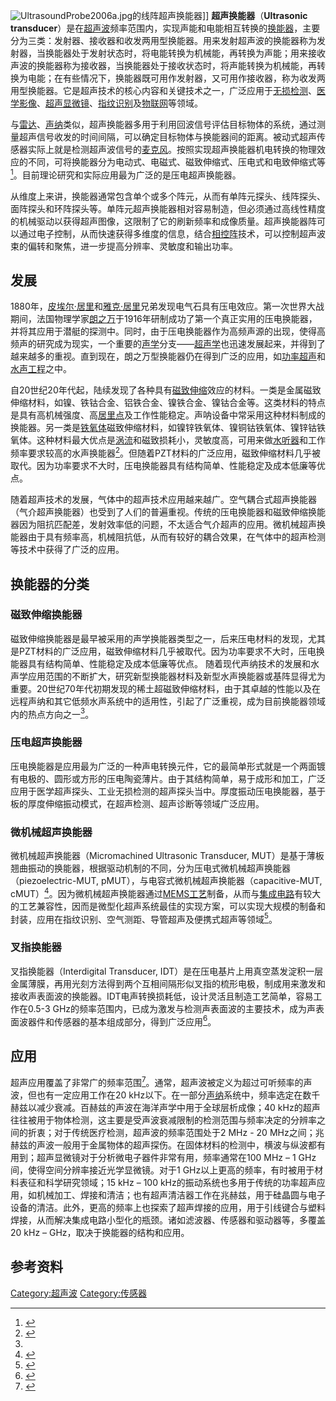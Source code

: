 
[[Image:UltrasoundProbe2006a.jpg|thumb]]的线阵超声换能器]]
'''超声换能器'''（'''Ultrasonic transducer'''）是在[[超声波|超声波]]频率范围内，实现声能和电能相互转换的[[换能器|换能器]]，主要分为三类：发射器、接收器和收发两用型换能器。用来发射超声波的换能器称为发射器，当换能器处于发射状态时，将电能转换为机械能，再转换为声能；用来接收声波的换能器称为接收器，当换能器处于接收状态时，将声能转换为机械能，再转换为电能；在有些情况下，换能器既可用作发射器，又可用作接收器，称为收发两用型换能器。它是超声技术的核心内容和关键技术之一，广泛应用于[[无损检测|无损检测]]、[[医学影像|医学影像]]、[[超声显微镜|超声显微镜]]、[[指纹|指纹识别]]及[[物联网|物联网]]等领域。

与[[雷达|雷达]]、[[声纳|声纳]]类似，超声换能器多用于利用回波信号评估目标物体的系统，通过测量超声信号收发的时间间隔，可以确定目标物体与换能器间的距离。被动式超声传感器实际上就是检测超声波信号的[[麦克风|麦克风]]。按照实现超声换能器机电转换的物理效应的不同，可将换能器分为电动式、电磁式、磁致伸缩式、压电式和电致伸缩式等<ref name="transducer_design"> {{Cite book | author = 林书玉 | title = 超声换能器的原理及设计 | location = 北京 | publisher = 科学出版社 | date = 2004年6月 | ISBN = 7-03-013419-2 | url = http://www.ecsponline.com/yz/B522DCFF1A6DF4BD09819A1BE5B7ECC09000.pdf | language=zh-cn }} </ref>{{rp|2-3}}。目前理论研究和实际应用最为广泛的是压电超声换能器。

从维度上来讲，换能器通常包含单个或多个阵元，从而有单阵元探头、线阵探头、面阵探头和环阵探头等。单阵元超声换能器相对容易制造，但必须通过高线性精度的机械驱动以获得超声图像，这限制了它的刷新频率和成像质量。超声换能器阵可以通过电子控制，从而快速获得多维度的信息，结合[[相位阵列|相控阵]]技术，可以控制超声波束的偏转和聚焦，进一步提高分辨率、灵敏度和输出功率。

== 发展 ==
1880年，[[皮埃尔·居里|皮埃尔·居里]]和[[雅克·居里|雅克·居里]]兄弟发现电气石具有压电效应。第一次世界大战期间，法国物理学家[[保罗·朗之万|朗之万]]于1916年研制成功了第一个真正实用的压电换能器，并将其应用于潜艇的探测中。同时，由于压电换能器作为高频声源的出现，使得高频声的研究成为现实，一个重要的[[声学|声学]]分支——[[超声学|超声学]]也迅速发展起来，并得到了越来越多的重视。直到现在，朗之万型换能器仍在得到广泛的应用，如[[功率超声|功率超声]]和[[水声工程|水声工程]]之中。

自20世纪20年代起，陆续发现了各种具有[[磁致伸缩|磁致伸缩]]效应的材料。一类是金属磁致伸缩材料，如镍、铁钴合金、铝铁合金、镍铁合金、镍钴合金等。这类材料的特点是具有高机械强度、高[[居里点|居里点]]及工作性能稳定。声呐设备中常采用这种材料制成的换能器。另一类是[[铁氧体|铁氧体]]磁致伸缩材料，如镍锌铁氧体、镍铜钴铁氧体、镍锌钴铁氧体。这种材料最大优点是[[涡电流|涡流]]和磁致损耗小，灵敏度高，可用来做[[水听器|水听器]]和工作频率要求较高的水声换能器<ref name="magnetostrictive_transducer"> {{Cite book | author = 贺西平 | title = 稀土超磁致伸缩换能器 | location = 北京 | publisher = 科学出版社 | date = 2006年12月 | ISBN = 7-03-017413-5 | url = http://www.ecsponline.com/yz/BBD913BCBF3744173B77FD799BD611984000.pdf | language=zh-cn }} </ref>{{rp|4}}。但随着PZT材料的广泛应用，磁致伸缩材料几乎被取代。因为功率要求不大时，压电换能器具有结构简单、性能稳定及成本低廉等优点。

随着超声技术的发展，气体中的超声技术应用越来越广。空气耦合式超声换能器（气介超声换能器）也受到了人们的普遍重视。传统的压电换能器和磁致伸缩换能器因为阻抗匹配差，发射效率低的问题，不太适合气介超声的应用。微机械超声换能器由于具有频率高，机械阻抗低，从而有较好的耦合效果，在气体中的超声检测等技术中获得了广泛的应用。

== 换能器的分类 ==

=== 磁致伸缩换能器 ===
磁致伸缩换能器是最早被采用的声学换能器类型之一，后来压电材料的发现，尤其是PZT材料的广泛应用，磁致伸缩材料几乎被取代。因为功率要求不大时，压电换能器具有结构简单、性能稳定及成本低廉等优点。
随着现代声纳技术的发展和水声学应用范围的不断扩大，研究新型换能器材料及新型水声换能器或基阵显得尤为重要。20世纪70年代初期发现的稀土超磁致伸缩材料，由于其卓越的性能以及在远程声纳和其它低频水声系统中的适用性，引起了广泛重视，成为目前换能器领域内的热点方向之一<ref name="magnetostrictive_transducer"/>{{rp|i}}。

=== 压电超声换能器 ===
压电换能器是应用最为广泛的一种声电转换元件，它的最简单形式就是一个两面镀有电极的、圆形或方形的压电陶瓷薄片。由于其结构简单，易于成形和加工，广泛应用于医学超声探头、工业无损检测的超声探头当中。厚度振动压电换能器，基于板的厚度伸缩振动模式，在超声检测、超声诊断等领域广泛应用。

=== 微机械超声换能器 ===

微机械超声换能器（Micromachined Ultrasonic Transducer, MUT）是基于薄板翘曲振动的换能器，根据驱动机制的不同，分为压电式微机械超声换能器（piezoelectric-MUT, pMUT），与电容式微机械超声换能器（capacitive-MUT, cMUT）<ref name="micromachined_transducer"> {{Cite book | author = Ahmad Safari | title = Piezoelectric and Acoustic Materials for Transducer Applications | location = Boston | publisher = Springer | date = 2008年 | ISBN = 978-0-387-76538-9 | url = https://www.springer.com/fr/book/9780387765389 | language = en }} </ref>{{rp|453}}。因为微机械超声换能器通过[[微机电系统|MEMS工艺]]制备，从而与[[集成电路|集成电路]]有较大的工艺兼容性，因而是微型化超声系统最佳的实现方案，可以实现大规模的制备和封装，应用在指纹识别、空气测距、导管超声及便携式超声等领域<ref>{{Cite journal | author= Joontaek Jung | url= https://doi.org/10.1088/1361-6439/aa851b | title= Review of piezoelectric micromachined ultrasonic transducers and their applications | journal= Journal of Micromechanics and Microengineering | year= 2017 | volume= 27 | issue= 11 }}</ref>。

=== 叉指换能器 ===

叉指换能器（Interdigital Transducer, IDT）是在压电基片上用真空蒸发淀积一层金属薄膜，再用光刻方法得到两个互相间隔形似叉指的梳形电极，制成用来激发和接收声表面波的换能器。IDT电声转换损耗低，设计灵活且制造工艺简单，容易工作在0.5-3 GHz的频率范围内，已成为激发与检测声表面波的主要技术，成为声表面波器件和传感器的基本组成部分，得到广泛应用<ref name="ultrasound_manual"> {{Cite book | author = 冯若 | title = 超声手册 | location = 南京 | publisher = 南京大学出版社 | date = 1999年10月 | ISBN = 7-305-03354-5 | url = http://gb.oversea.cnki.net/KCMS/detail/detail.aspx?filename=N2006042132004464&dbcode=CYFD&dbname=CYFD | language=zh-cn }} </ref>{{rp|307}}。

== 应用 ==

超声应用覆盖了非常广的频率范围<ref name="ultrasonic_transducer"> {{Cite book | author = K. Nakamura | title = Ultrasonic Transducers, Materials and Design for Sensors, Actuators and Medical Applications | location = Cambridge | publisher = Woodhead | date = 2012年 | ISBN = 978-1-84569-989-5 | url = https://www.sciencedirect.com/book/9781845699895/ultrasonic-transducers | language = en }} </ref>{{rp|xxii}}。通常，超声波被定义为超过可听频率的声波，但也有一定应用工作在20 kHz以下。在一部分[[声纳|声纳]]系统中，频率选定在数千赫兹以减少衰减。百赫兹的声波在海洋声学中用于全球层析成像；40 kHz的超声往往被用于物体检测，这主要是受声波衰减限制的检测范围与频率决定的分辨率之间的折衷；对于传统医疗检测，超声波的频率范围处于2 MHz - 20 MHz之间；兆赫兹的声波一般用于金属物体的超声探伤。在固体材料的检测中，横波与纵波都有用到；超声显微镜对于分析微电子器件非常有用，频率通常在100 MHz – 1 GHz间，使得空间分辨率接近光学显微镜。对于1 GHz以上更高的频率，有时被用于材料表征和科学研究领域；15 kHz – 100 kHz的振动系统也多用于传统的功率超声应用，如机械加工、焊接和清洁；也有超声清洁器工作在兆赫兹，用于硅晶圆与电子设备的清洁。此外，更高的频率上也探索了超声焊接的应用，用于引线键合与塑料焊接，从而解决集成电路小型化的瓶颈。诸如滤波器、传感器和驱动器等，多覆盖20 kHz – GHz，取决于换能器的结构和应用。

==参考资料==
{{reflist}}


[[Category:超声波|Category:超声波]]
[[Category:传感器|Category:传感器]]